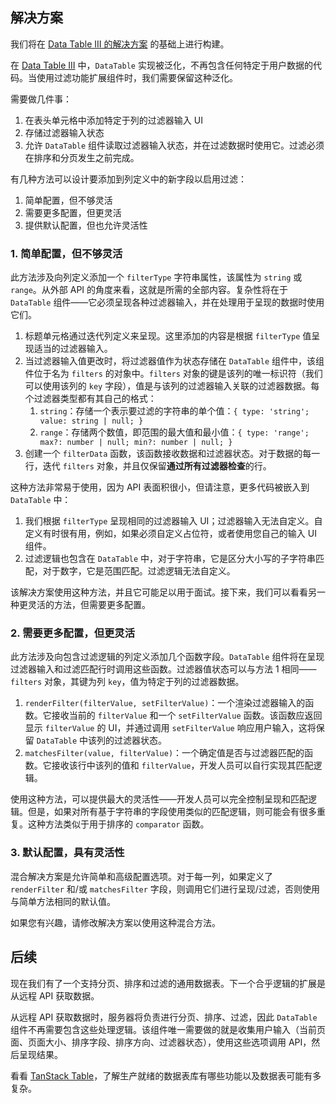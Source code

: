 ## 解决方案

我们将在 [Data Table III 的解决方案](/questions/user-interface/data-table-iii/solution) 的基础上进行构建。

在 [Data Table III](/questions/user-interface/data-table-iii/solution) 中，`DataTable` 实现被泛化，不再包含任何特定于用户数据的代码。当使用过滤功能扩展组件时，我们需要保留这种泛化。

需要做几件事：

1. 在表头单元格中添加特定于列的过滤器输入 UI
2. 存储过滤器输入状态
3. 允许 `DataTable` 组件读取过滤器输入状态，并在过滤数据时使用它。过滤必须在排序和分页发生之前完成。

有几种方法可以设计要添加到列定义中的新字段以启用过滤：

1. 简单配置，但不够灵活
2. 需要更多配置，但更灵活
3. 提供默认配置，但也允许灵活性

### 1. 简单配置，但不够灵活

此方法涉及向列定义添加一个 `filterType` 字符串属性，该属性为 `string` 或 `range`。从外部 API 的角度来看，这就是所需的全部内容。复杂性将在于 `DataTable` 组件——它必须呈现各种过滤器输入，并在处理用于呈现的数据时使用它们。

1. 标题单元格通过迭代列定义来呈现。这里添加的内容是根据 `filterType` 值呈现适当的过滤器输入。
2. 当过滤器输入值更改时，将过滤器值作为状态存储在 `DataTable` 组件中，该组件位于名为 `filters` 的对象中。`filters` 对象的键是该列的唯一标识符（我们可以使用该列的 `key` 字段），值是与该列的过滤器输入关联的过滤器数据。每个过滤器类型都有其自己的格式：
   1. `string`：存储一个表示要过滤的字符串的单个值：`{ type: 'string'; value: string | null; }`
   2. `range`：存储两个数值，即范围的最大值和最小值：`{ type: 'range'; max?: number | null; min?: number | null; }`
3. 创建一个 `filterData` 函数，该函数接收数据和过滤器状态。对于数据的每一行，迭代 `filters` 对象，并且仅保留**通过所有过滤器检查**的行。

这种方法非常易于使用，因为 API 表面积很小，但请注意，更多代码被嵌入到 `DataTable` 中：

1. 我们根据 `filterType` 呈现相同的过滤器输入 UI；过滤器输入无法自定义。自定义有时很有用，例如，如果必须自定义占位符，或者使用您自己的输入 UI 组件。
2. 过滤逻辑也包含在 `DataTable` 中，对于字符串，它是区分大小写的子字符串匹配，对于数字，它是范围匹配。过滤逻辑无法自定义。

该解决方案使用这种方法，并且它可能足以用于面试。接下来，我们可以看看另一种更灵活的方法，但需要更多配置。

### 2. 需要更多配置，但更灵活

此方法涉及向包含过滤逻辑的列定义添加几个函数字段。`DataTable` 组件将在呈现过滤器输入和过滤匹配行时调用这些函数。过滤器值状态可以与方法 1 相同——`filters` 对象，其键为列 `key`，值为特定于列的过滤器数据。

1. `renderFilter(filterValue, setFilterValue)`：一个渲染过滤器输入的函数。它接收当前的 `filterValue` 和一个 `setFilterValue` 函数。该函数应返回显示 `filterValue` 的 UI，并通过调用 `setFilterValue` 响应用户输入，这将保留 `DataTable` 中该列的过滤器状态。
2. `matchesFilter(value, filterValue)`：一个确定值是否与过滤器匹配的函数。它接收该行中该列的值和 `filterValue`，开发人员可以自行实现其匹配逻辑。

使用这种方法，可以提供最大的灵活性——开发人员可以完全控制呈现和匹配逻辑。但是，如果对所有基于字符串的字段使用类似的匹配逻辑，则可能会有很多重复。这种方法类似于用于排序的 `comparator` 函数。

### 3. 默认配置，具有灵活性

混合解决方案是允许简单和高级配置选项。对于每一列，如果定义了 `renderFilter` 和/或 `matchesFilter` 字段，则调用它们进行呈现/过滤，否则使用与简单方法相同的默认值。

如果您有兴趣，请修改解决方案以使用这种混合方法。

## 后续

现在我们有了一个支持分页、排序和过滤的通用数据表。下一个合乎逻辑的扩展是从远程 API 获取数据。

从远程 API 获取数据时，服务器将负责进行分页、排序、过滤，因此 `DataTable` 组件不再需要包含这些处理逻辑。该组件唯一需要做的就是收集用户输入（当前页面、页面大小、排序字段、排序方向、过滤器状态），使用这些选项调用 API，然后呈现结果。

看看 [TanStack Table](https://tanstack.com/table/)，了解生产就绪的数据表库有哪些功能以及数据表可能有多复杂。
